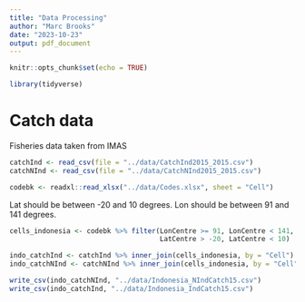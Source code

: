 ```yaml
---
title: "Data Processing"
author: "Marc Brooks"
date: "2023-10-23"
output: pdf_document
---
```


```r
knitr::opts_chunk$set(echo = TRUE)

library(tidyverse)
```


# Catch data 

Fisheries data taken from IMAS
```r
catchInd <- read_csv(file = "../data/CatchInd2015_2015.csv")
catchNInd <- read_csv(file = "../data/CatchNInd2015_2015.csv")

codebk <- readxl::read_xlsx("../data/Codes.xlsx", sheet = "Cell")
```



Lat should be between -20 and 10 degrees. Lon should be between 91 and 141 
degrees.

```r
cells_indonesia <- codebk %>% filter(LonCentre >= 91, LonCentre < 141,
                                     LatCentre > -20, LatCentre < 10)
```


```r
indo_catchInd <- catchInd %>% inner_join(cells_indonesia, by = "Cell")
indo_catchNInd <- catchNInd %>% inner_join(cells_indonesia, by = "Cell")

write_csv(indo_catchNInd, "../data/Indonesia_NIndCatch15.csv")
write_csv(indo_catchInd, "../data/Indonesia_IndCatch15.csv")
```

